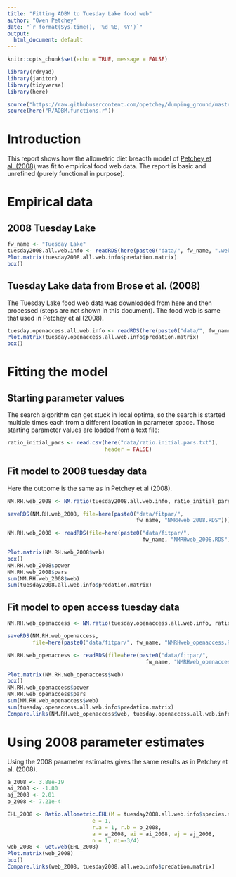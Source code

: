 ```yaml
---
title: "Fitting ADBM to Tuesday Lake food web"
author: "Owen Petchey"
date: "`r format(Sys.time(), '%d %B, %Y')`"
output:
  html_document: default
---
```


```r
knitr::opts_chunk$set(echo = TRUE, message = FALSE)
```

```r
library(rdryad)
library(janitor)
library(tidyverse)
library(here)

source("https://raw.githubusercontent.com/opetchey/dumping_ground/master/ADBM_shiny/Plot.matrix.r")
source(here("R/ADBM.functions.r"))
```

# Introduction

This report shows how the allometric diet breadth model of [Petchey et al. (2008)](https://www.pnas.org/content/105/11/4191) was fit to empirical food web data. The report is basic and unrefined (purely functional in purpose).

# Empirical data

## 2008 Tuesday Lake

```r
fw_name <- "Tuesday Lake"
tuesday2008.all.web.info <- readRDS(here(paste0("data/", fw_name, ".web.2008.RDS")))
Plot.matrix(tuesday2008.all.web.info$predation.matrix)
box()
```

## Tuesday Lake data from Brose et al. (2008)

The Tuesday Lake food web data was downloaded from [here](https://dx.doi.org/10.6084/m9.figshare.c.3298772) and then processed (steps are not shown in this document). The food web is same that used in Petchey et al (2008).

```r

tuesday.openaccess.all.web.info <- readRDS(here(paste0("data/", fw_name, ".web.openaccess.RDS")))
Plot.matrix(tuesday.openaccess.all.web.info$predation.matrix)
box()
```


# Fitting the model

## Starting parameter values

The search algorithm can get stuck in local optima, so the search is started multiple times each from a different location in parameter space. Those starting parameter values are loaded from a text file:

```r
ratio_initial_pars <- read.csv(here("data/ratio.initial.pars.txt"),
                               header = FALSE)
```


## Fit model to 2008 tuesday data

Here the outcome is the same as in Petchey et al (2008).

```r
NM.RH.web_2008 <- NM.ratio(tuesday2008.all.web.info, ratio_initial_pars)
```

```r
saveRDS(NM.RH.web_2008, file=here(paste0("data/fitpar/",
                                         fw_name, "NMRHweb_2008.RDS")))
```

```r
NM.RH.web_2008 <- readRDS(file=here(paste0("data/fitpar/",
                                           fw_name, "NMRHweb_2008.RDS")))
```

```r
Plot.matrix(NM.RH.web_2008$web)
box()
NM.RH.web_2008$power
NM.RH.web_2008$pars
sum(NM.RH.web_2008$web)
sum(tuesday2008.all.web.info$predation.matrix)
```



## Fit model to open access tuesday data

```r
NM.RH.web_openaccess <- NM.ratio(tuesday.openaccess.all.web.info, ratio_initial_pars)
```


```r
saveRDS(NM.RH.web_openaccess,
        file=here(paste0("data/fitpar/", fw_name, "NMRHweb_openaccess.RDS")))
```

```r
NM.RH.web_openaccess <- readRDS(file=here(paste0("data/fitpar/",
                                            fw_name, "NMRHweb_openaccess.RDS")))
```


```r
Plot.matrix(NM.RH.web_openaccess$web)
box()
NM.RH.web_openaccess$power
NM.RH.web_openaccess$pars
sum(NM.RH.web_openaccess$web)
sum(tuesday.openaccess.all.web.info$predation.matrix)
Compare.links(NM.RH.web_openaccess$web, tuesday.openaccess.all.web.info$predation.matrix)
```




# Using 2008 parameter estimates

Using the 2008 parameter estimates gives the same results as in Petchey et al. (2008).

```r
a_2008 <- 3.88e-19
ai_2008 <- -1.80
aj_2008 <- 2.01
b_2008 <- 7.21e-4

EHL_2008 <- Ratio.allometric.EHL(M = tuesday2008.all.web.info$species.sizes,
                           e = 1,
                           r.a = 1, r.b = b_2008,
                           a = a_2008, ai = ai_2008, aj = aj_2008,
                           n = 1, ni=-3/4)
web_2008 <- Get.web(EHL_2008)
Plot.matrix(web_2008)
box()
Compare.links(web_2008, tuesday2008.all.web.info$predation.matrix)
```

